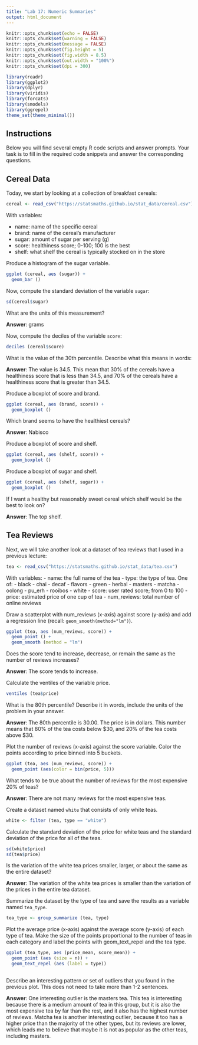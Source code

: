 ```yaml
---
title: "Lab 17: Numeric Summaries"
output: html_document
---
```


```r
knitr::opts_chunk$set(echo = FALSE)
knitr::opts_chunk$set(warning = FALSE)
knitr::opts_chunk$set(message = FALSE)
knitr::opts_chunk$set(fig.height = 5)
knitr::opts_chunk$set(fig.width = 8.5)
knitr::opts_chunk$set(out.width = "100%")
knitr::opts_chunk$set(dpi = 300)

library(readr)
library(ggplot2)
library(dplyr)
library(viridis)
library(forcats)
library(smodels)
library(ggrepel)
theme_set(theme_minimal())
```

## Instructions

Below you will find several empty R code scripts and answer prompts. Your task
is to fill in the required code snippets and answer the corresponding
questions.

## Cereal Data

Today, we start by looking at a collection of breakfast cereals:

```r
cereal <- read_csv("https://statsmaths.github.io/stat_data/cereal.csv")
```

With variables:

- name: name of the specific cereal
- brand: name of the cereal's manufacturer
- sugar: amount of sugar per serving (g)
- score: healthiness score; 0-100; 100 is the best
- shelf: what shelf the cereal is typically stocked on in the store

Produce a histogram of the sugar variable.

```r
ggplot (cereal, aes (sugar)) +
  geom_bar ()
```

Now, compute the standard deviation of the variable `sugar`:

```r
sd(cereal$sugar)
```

What are the units of this measurement?


**Answer**: grams

Now, compute the deciles of the variable `score`:

```r
deciles (cereal$score)
```

What is the value of the 30th percentile. Describe what this means in words:

**Answer**: The value is 34.5. This mean that 30% of the cereals have a healthiness score that is less than 34.5, and 70% of the cereals have a healthiness score that is greater than 34.5.

Produce a boxplot of score and brand.

```r
ggplot (cereal, aes (brand, score)) +
  geom_boxplot ()
```

Which brand seems to have the healthiest cereals?

**Answer**: Nabisco

Produce a boxplot of score and shelf.

```r
ggplot (cereal, aes (shelf, score)) +
  geom_boxplot ()
```

Produce a boxplot of sugar and shelf.

```r
ggplot (cereal, aes (shelf, sugar)) +
  geom_boxplot ()
```

If I want a healthy but reasonably sweet cereal which shelf would be the
best to look on?

**Answer**: The top shelf.

## Tea Reviews

Next, we will take another look at a dataset of tea reviews that I used in
a previous lecture:

```r
tea <- read_csv("https://statsmaths.github.io/stat_data/tea.csv")
```

With variables:
- name: the full name of the tea
- type: the type of tea. One of:
    - black
    - chai
    - decaf
    - flavors
    - green
    - herbal
    - masters
    - matcha
    - oolong
    - pu_erh
    - rooibos
    - white
- score: user rated score; from 0 to 100
- price: estimated price of one cup of tea
- num_reviews: total number of online reviews

Draw a scatterplot with num_reviews (x-axis) against score (y-axis) and add a
regression line (recall: `geom_smooth(method="lm")`).

```r
ggplot (tea, aes (num_reviews, score)) +
  geom_point () +
  geom_smooth (method = "lm")
```

Does the score tend to increase, decrease, or remain the same as the number
of reviews increases?

**Answer**: The score tends to increase.

Calculate the ventiles of the variable price.

```r
ventiles (tea$price)
```

What is the 80th percentile? Describe it in words, include the units of the
problem in your answer.

**Answer**: The 80th percentile is 30.00. The price is in dollars. This number means that 80% of the tea costs below $30, and 20% of the tea costs above $30.

Plot the number of reviews (x-axis) against the score variable. Color
the points according to price binned into 5 buckets.

```r
ggplot (tea, aes (num_reviews, score)) +
  geom_point (aes(color = bin(price, 5))) 
```

What tends to be true about the number of reviews for the most expensive
20% of teas?

**Answer**: There are not many reviews for the most expensive teas.

Create a dataset named `white` that consists of only white teas.

```r
white <- filter (tea, type == "white")
```

Calculate the standard deviation of the price for white teas and the
standard deviation of the price for all of the teas.

```r
sd(white$price)
sd(tea$price)
```

Is the variation of the white tea prices smaller, larger, or about the same
as the entire dataset?

**Answer**: The variation of the white tea prices is smaller than the variation of the prices in the entire tea dataset.

Summarize the dataset by the type of tea and save the results as a variable
named `tea_type`.

```r
tea_type <- group_summarize (tea, type)
```

Plot the average price (x-axis) against the average score (y-axis) of
each type  of tea. Make the size of the points proportional to the number
of teas in each category and label the points with geom_text_repel and the
tea type.

```r
ggplot (tea_type, aes (price_mean, score_mean)) +
  geom_point (aes (size = n)) +
  geom_text_repel (aes (label = type))
  
```

Describe an interesting pattern or set of outliers that you found in the
previous plot. This does not need to take more than 1-2 sentences.

**Answer**: One interesting outlier is the masters tea. This tea is interesting because there is a medium amount of tea in this group, but it is also the most expensive tea by far than the rest, and it also has the highest number of reviews. Matcha tea is another interesting outlier, because it too has a higher price than the majority of the other types, but its reviews are lower, which leads me to believe that maybe it is not as popular as the other teas, including masters. 


